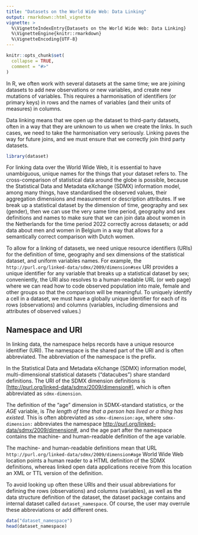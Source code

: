 ```yaml
---
title: "Datasets on the World Wide Web: Data Linking"
output: rmarkdown::html_vignette
vignette: >
  %\VignetteIndexEntry{Datasets on the World Wide Web: Data Linking}
  %\VignetteEngine{knitr::rmarkdown}
  %\VignetteEncoding{UTF-8}
---
```


```r
knitr::opts_chunk$set(
  collapse = TRUE,
  comment = "#>"
)
```

In R, we often work with several datasets at the same time; we are joining datasets to add new observations or new variables, and create new mutations of variables. This requires a harmonisation of identifiers (or primary keys) in rows and the names of variables (and their units of measures) in columns. 

Data linking means that we open up the dataset to third-party datasets, often in a way that they are unknown to us when we create the links. In such cases, we need to take the harmonisation very seriously. Linking paves the way for future joins, and we must ensure that we correctly join third party datasets.

```r
library(dataset)
```

For linking data over the World Wide Web, it is essential to have unambiguous, unique names for the things that your dataset refers to.  The cross-comparison of statistical data around the globe is possible, because the Statistical Data and Metadata eXchange (SDMX) information model, among many things, have standardised the observed values, their aggregation dimensions and measurement or description 
attributes. If we break up a statistical dataset by the dimension of time, geography and sex (gender), then we can use the very same time period, geography and sex definitions and names to make sure that we can join data about women in the Netherlands for the time period 2022 correctly across datasets; or add data about men and women in Belgium in a way that allows for a semantically correct comparison with Dutch women.

To allow for a linking of datasets, we need unique resource identifiers (URIs) for the definition of time, geography and sex dimensions of the statistical dataset, and uniform variables names. For example, the `http://purl.org/linked-data/sdmx/2009/dimension#sex` URI provides a unique identifier for any variable that breaks up a statistical dataset by sex; conveniently, the URI also resolves to a human-readable URL (or web page) where we can read how to code observed population into male, female and other groups so that the comparison will be meaningful. To uniquely identify a cell in a dataset, we must have a globally unique identifier for each of its rows (observations) and columns (variables, including dimensions and attributes of observed values.) 

## Namespace and URI
In linking data, the namespace helps records have a unique resource identifier (URI). The namespace is the shared part of the URI and is often abbreviated. The abbreviation of the namespace is the prefix.

In the Statistical Data and Metadata eXchange (SDMX) information model, multi-dimensional statistical datasets ("datacubes") share standard definitions. The URI of the SDMX dimension definitions is [<http://purl.org/linked-data/sdmx/2009/dimension#>], which is often abbreviated as `sdmx-dimension`.

 The definition of the "age" dimension in SDMX-standard statistics, or the  _AGE_ variable, is _The length of time that a person has lived or a thing has existed._ This is often abbreviated as `sdmx-dimension:age`, where `sdmx-dimension:`  abbreviates the namespace [http://purl.org/linked-data/sdmx/2009/dimension#](https://raw.githubusercontent.com/UKGovLD/publishing-statistical-data/master/specs/src/main/vocab/sdmx-dimension.ttl), and the age part after the namespace contains the machine- and human-readable definition of the age variable.

The machine- and human-readable definitions mean that  URL `http://purl.org/linked-data/sdmx/2009/dimension#age` World Wide Web location points a human reader to a HTML definition of the SDMX definitions, whereas linked open data applications receive from this location an XML or TTL version of the definition.

To avoid looking up often these URIs and their usual abbreviations for defining the rows (observations) and columns (variables), as well as the data structure definition of the dataset, the dataset package contains and internal dataset called `dataset_namespace`. Of course, the user may overrule these abbreviations or add different ones. 

```r
data("dataset_namespace")
head(dataset_namespace)
```

